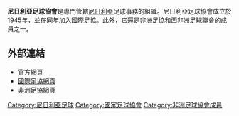 {{國家足協
|Name               = 尼日利亞足球協會
|Logo               =
|Founded            = 1945年
|FIFA affiliation   = 1960年
|Region             = [[非洲足協|非洲足協]]
|Region affiliation = 1959年
|Subregion             = [[西非洲足球聯會|西非洲足球聯會]]
|Subregion affiliation = 1975年
|President          = Aminu Maigari
}}

'''尼日利亞足球協會'''是專門管轄[[尼日利亞|尼日利亞]]足球事務的組織。尼日利亞足球協會成立於1945年，並在同年加入[[國際足協|國際足協]]。此外，它還是[[非洲足協|非洲足協]]和[[西非洲足球聯會|西非洲足球聯會]]的成員之一。

==外部連結==
* [https://web.archive.org/web/20170629160314/http://nigeriafootballng.com/ 官方網頁]
* [http://www.fifa.com/associations/association=nga/index.html 國際足協網頁] {{Wayback|url=http://www.fifa.com/associations/association=nga/index.html |date=20161004134856 }}
* [http://www.cafonline.com/association/nigeria 非洲足協網頁] {{Wayback|url=http://www.cafonline.com/association/nigeria |date=20130806074603 }}

{{非洲足球協會成員}}

[[Category:尼日利亞足球|Category:尼日利亞足球]]
[[Category:國家足球協會|Category:國家足球協會]]
[[Category:非洲足球協會成員|Category:非洲足球協會成員]]